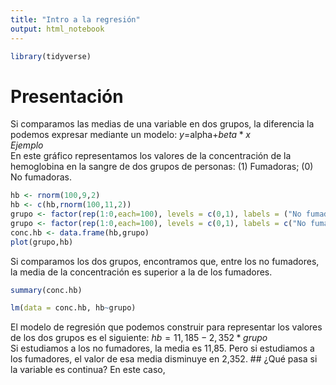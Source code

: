 ```yaml
---
title: "Intro a la regresión"
output: html_notebook
---
```


```r
library(tidyverse)
```

# Presentación
Si comparamos las medias de una variable en dos grupos, la diferencia la podemos expresar mediante un modelo:
$y=$alpha+$beta*x$  
*Ejemplo*  
En este gráfico representamos los valores de la concentración de la hemoglobina en la sangre de dos grupos de personas: (1) Fumadoras; (0) No fumadoras.  
```r
hb <- rnorm(100,9,2)
hb <- c(hb,rnorm(100,11,2))
grupo <- factor(rep(1:0,each=100), levels = c(0,1), labels = ("No fumador", "Fumador"))
grupo <- factor(rep(1:0,each=100), levels = c(0,1), labels = c("No fumador","Fumador"))
conc.hb <- data.frame(hb,grupo)
plot(grupo,hb)
```

Si comparamos los dos grupos, encontramos que, entre los no fumadores, la media de la concentración es superior a la de los fumadores.
```r
summary(conc.hb)
```
```r
lm(data = conc.hb, hb~grupo)

```


El modelo de regresión que podemos construir para representar los valores de los dos grupos es el siguiente:
$hb = 11,185 - 2,352*grupo$  
Si estudiamos a los no fumadores, la media es 11,85. Pero si estudiamos a los fumadores, el valor de esa media disminuye en 2,352. 
## ¿Qué pasa si la variable es continua?
En este caso, 

